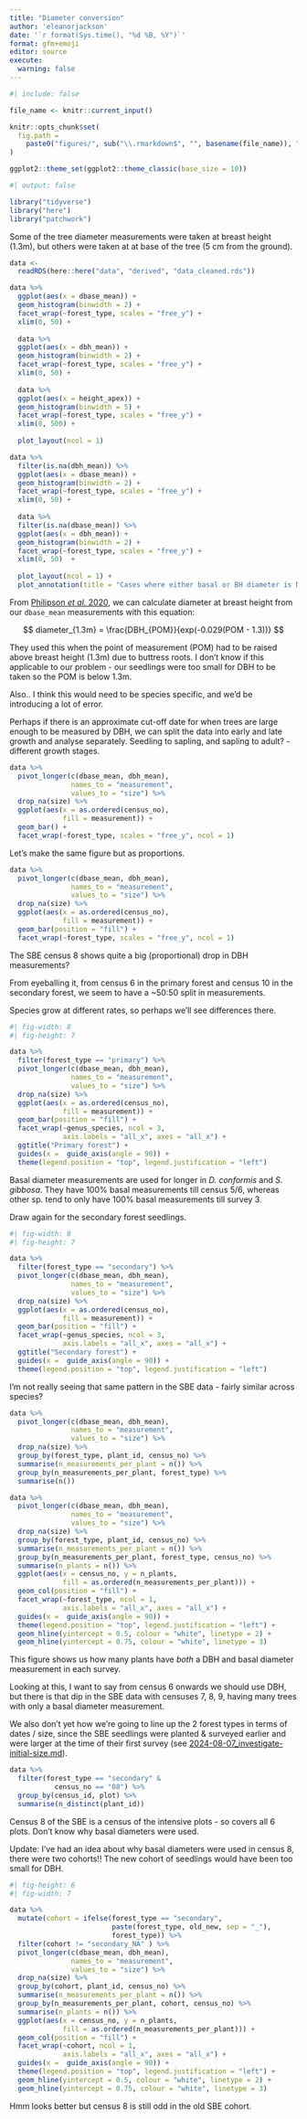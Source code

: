 ```yaml
---
title: "Diameter conversion"
author: 'eleanorjackson'
date: '`r format(Sys.time(), "%d %B, %Y")`' 
format: gfm+emoji
editor: source
execute:
  warning: false
---
```


```r
#| include: false

file_name <- knitr::current_input()

knitr::opts_chunk$set(
  fig.path =
    paste0("figures/", sub("\\.rmarkdown$", "", basename(file_name)), "/", sep = "")
)

ggplot2::theme_set(ggplot2::theme_classic(base_size = 10))
```

```r
#| output: false

library("tidyverse")
library("here")
library("patchwork")
```

Some of the tree diameter measurements were taken at breast height (1.3m),
but others were taken at at base of the tree (5 cm from the ground).

```r
data <- 
  readRDS(here::here("data", "derived", "data_cleaned.rds"))
```


```r
data %>% 
  ggplot(aes(x = dbase_mean)) +
  geom_histogram(binwidth = 2) +
  facet_wrap(~forest_type, scales = "free_y") +
  xlim(0, 50) +
  
  data %>% 
  ggplot(aes(x = dbh_mean)) +
  geom_histogram(binwidth = 2) +
  facet_wrap(~forest_type, scales = "free_y") +
  xlim(0, 50) +
  
  data %>% 
  ggplot(aes(x = height_apex)) +
  geom_histogram(binwidth = 5) +
  facet_wrap(~forest_type, scales = "free_y") +
  xlim(0, 500) +
  
  plot_layout(ncol = 1)
```

```r
data %>% 
  filter(is.na(dbh_mean)) %>% 
  ggplot(aes(x = dbase_mean)) +
  geom_histogram(binwidth = 2) +
  facet_wrap(~forest_type, scales = "free_y") +
  xlim(0, 50) +
  
  data %>% 
  filter(is.na(dbase_mean)) %>% 
  ggplot(aes(x = dbh_mean)) +
  geom_histogram(binwidth = 2) +
  facet_wrap(~forest_type, scales = "free_y") +
  xlim(0, 50)  +
  
  plot_layout(ncol = 1) +
  plot_annotation(title = "Cases where either basal or BH diameter is NA")
```

From [Philipson _et al._ 2020](https://doi.org/10.1126/science.aay4490),
we can calculate diameter at breast height from our `dbase_mean`
measurements with this equation:

$$
diameter_{1.3m} = \frac{DBH_{POM}}{exp(-0.029(POM - 1.3))}
$$


They used this when the point of measurement (POM) had to be raised above 
breast height (1.3m) due to buttress roots. 
I don't know if this applicable to our problem - 
our seedlings were too small for DBH to be taken so the POM is below 1.3m.

Also.. I think this would need to be species specific, 
and we'd be introducing a lot of error.

Perhaps if there is an approximate cut-off date for when trees are large
enough to be measured by DBH,
we can split the data into early and late growth and analyse separately.
Seedling to sapling, and sapling to adult? - different growth stages.

```r
data %>% 
  pivot_longer(c(dbase_mean, dbh_mean), 
               names_to = "measurement", 
               values_to = "size") %>% 
  drop_na(size) %>% 
  ggplot(aes(x = as.ordered(census_no), 
             fill = measurement)) +
  geom_bar() +
  facet_wrap(~forest_type, scales = "free_y", ncol = 1)
```

Let's make the same figure but as proportions.

```r
data %>% 
  pivot_longer(c(dbase_mean, dbh_mean), 
               names_to = "measurement", 
               values_to = "size") %>% 
  drop_na(size) %>% 
  ggplot(aes(x = as.ordered(census_no), 
             fill = measurement)) +
  geom_bar(position = "fill") +
  facet_wrap(~forest_type, scales = "free_y", ncol = 1)
```

The SBE census 8 shows quite a big (proportional) drop in DBH measurements?

From eyeballing it, from census 6 in the primary forest and census 10 
in the secondary forest, we seem to have a ~50:50 split in measurements.

Species grow at different rates, 
so perhaps we'll see differences there.

```r
#| fig-width: 8
#| fig-height: 7

data %>% 
  filter(forest_type == "primary") %>% 
  pivot_longer(c(dbase_mean, dbh_mean), 
               names_to = "measurement", 
               values_to = "size") %>% 
  drop_na(size) %>% 
  ggplot(aes(x = as.ordered(census_no), 
             fill = measurement)) +
  geom_bar(position = "fill") +
  facet_wrap(~genus_species, ncol = 3,
             axis.labels = "all_x", axes = "all_x") +
  ggtitle("Primary forest") +
  guides(x =  guide_axis(angle = 90)) +
  theme(legend.position = "top", legend.justification = "left")
```

Basal diameter measurements are used for longer in _D. conformis_ and _S. gibbosa_.
They have 100% basal measurements till census 5/6, 
whereas other sp. tend to only have 100% basal measurements till survey 3.

Draw again for the secondary forest seedlings.

```r
#| fig-width: 8
#| fig-height: 7

data %>% 
  filter(forest_type == "secondary") %>% 
  pivot_longer(c(dbase_mean, dbh_mean), 
               names_to = "measurement", 
               values_to = "size") %>% 
  drop_na(size) %>% 
  ggplot(aes(x = as.ordered(census_no), 
             fill = measurement)) +
  geom_bar(position = "fill") +
  facet_wrap(~genus_species, ncol = 3,
             axis.labels = "all_x", axes = "all_x") +
  ggtitle("Secondary forest") +
  guides(x =  guide_axis(angle = 90)) +
  theme(legend.position = "top", legend.justification = "left")

```

I'm not really seeing that same pattern in the SBE data - 
fairly similar across species?


```r
data %>% 
  pivot_longer(c(dbase_mean, dbh_mean), 
               names_to = "measurement", 
               values_to = "size") %>% 
  drop_na(size) %>% 
  group_by(forest_type, plant_id, census_no) %>% 
  summarise(n_measurements_per_plant = n()) %>% 
  group_by(n_measurements_per_plant, forest_type) %>% 
  summarise(n()) 
```

```r
data %>% 
  pivot_longer(c(dbase_mean, dbh_mean), 
               names_to = "measurement", 
               values_to = "size") %>% 
  drop_na(size) %>% 
  group_by(forest_type, plant_id, census_no) %>% 
  summarise(n_measurements_per_plant = n()) %>% 
  group_by(n_measurements_per_plant, forest_type, census_no) %>% 
  summarise(n_plants = n()) %>% 
  ggplot(aes(x = census_no, y = n_plants, 
             fill = as.ordered(n_measurements_per_plant))) +
  geom_col(position = "fill") +
  facet_wrap(~forest_type, ncol = 1,
             axis.labels = "all_x", axes = "all_x") +
  guides(x =  guide_axis(angle = 90)) +
  theme(legend.position = "top", legend.justification = "left") +
  geom_hline(yintercept = 0.5, colour = "white", linetype = 2) +
  geom_hline(yintercept = 0.75, colour = "white", linetype = 3)

```

This figure shows us how many plants have *both* a DBH and basal diameter
measurement in each survey.

Looking at this, I want to say from census 6 onwards we should use DBH,
but there is that dip in the SBE data with censuses 7, 8, 9, 
having many trees with only a basal diameter measurement.

We also don't yet how we're going to line up the 2 forest types in terms of 
dates / size, since the SBE seedlings were planted & surveyed earlier and 
were larger at the time of their first survey (see [2024-08-07_investigate-initial-size.md](2024-08-07_investigate-initial-size.md)).

```r
data %>% 
  filter(forest_type == "secondary" &
           census_no == "08") %>% 
  group_by(census_id, plot) %>% 
  summarise(n_distinct(plant_id))
```

Census 8 of the SBE is a census of the intensive plots - 
so covers all 6 plots. Don't know why basal diameters were used.

Update: I've had an idea about why basal diameters were used in census 8,
there were two cohorts!! 
The new cohort of seedlings would have been too small for DBH.

```r
#| fig-height: 6
#| fig-width: 7

data %>% 
  mutate(cohort = ifelse(forest_type == "secondary",
                         paste(forest_type, old_new, sep = "_"),
                         forest_type)) %>% 
  filter(cohort != "secondary_NA" ) %>% 
  pivot_longer(c(dbase_mean, dbh_mean), 
               names_to = "measurement", 
               values_to = "size") %>% 
  drop_na(size) %>% 
  group_by(cohort, plant_id, census_no) %>% 
  summarise(n_measurements_per_plant = n()) %>% 
  group_by(n_measurements_per_plant, cohort, census_no) %>% 
  summarise(n_plants = n()) %>% 
  ggplot(aes(x = census_no, y = n_plants, 
             fill = as.ordered(n_measurements_per_plant))) +
  geom_col(position = "fill") +
  facet_wrap(~cohort, ncol = 1,
             axis.labels = "all_x", axes = "all_x") +
  guides(x =  guide_axis(angle = 90)) +
  theme(legend.position = "top", legend.justification = "left") +
  geom_hline(yintercept = 0.5, colour = "white", linetype = 2) +
  geom_hline(yintercept = 0.75, colour = "white", linetype = 3)

```

Hmm looks better but census 8 is still odd in the old SBE cohort.
